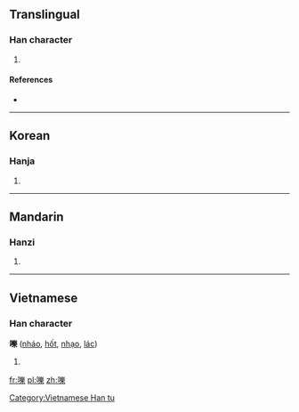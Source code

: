 ==Translingual==

===Han character===
{{Han char|rn=30|rad=口|as=15|sn=18|four=|canj=口女戈木 (RVID)|ids=⿰[[口]][[樂]]}}

# {{defn|Han|sort=口15}}

====References====
* {{Han ref|kx=0213.020|dkj=04524|dj=0435.300|hdz=10700.080|uh=569B|ud=22171}}

----

==Korean==

===Hanja===
{{ko-hanja|hangeul=학|rv=hak|mr=hak}}

# {{defn|lang=ko|sort=口15}}

----

==Mandarin==

===Hanzi===
{{cmn-hanzi|pin=[[hù]] ([[hu4]])|wg=hu<sup>4</sup>}}

# {{defn|lang=cmn|sort=口15}}

----

==Vietnamese==

===Han character===
'''嚛''' ([[nháo]], [[hốt]], [[nhạo]], [[lác]])

# {{defn|vi}}

[[Category:Vietnamese Han tu]]

[[fr:嚛]]
[[pl:嚛]]
[[zh:嚛]]